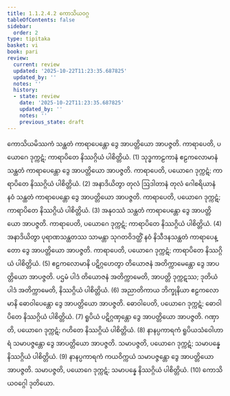 ```yaml
---
title: 1.1.2.4.2 ကောသိယဝဂ္ဂ
tableOfContents: false
sidebar:
  order: 2
type: tipitaka
basket: vi
book: pari
review:
  current: review
  updated: '2025-10-22T11:23:35.687825'
  updated_by: ''
  notes: ''
  history:
  - state: review
    date: '2025-10-22T11:23:35.687825'
    updated_by: ''
    notes: ''
    previous_state: draft
---
```



<ReviewStatus review={frontmatter.review} showDetails={true} />

<HypothesisAnnotation frontmatter={frontmatter} />

<DynamicBreadcrumb />

<Division number="163" book="pari" e="ch" v="5" p="59">

<Paragraph number="363" book="pari">
ကောသိယမိဿကံ သန္ထတံ ကာရာပေန္တော ဒွေ အာပတ္တိယော အာပဇ္ဇတိ. ကာရာပေတိ, ပယောဂေ ဒုက္ကဋံ; ကာရာပိတေ နိဿဂ္ဂိယံ ပါစိတ္တိယံ. (1)
</Paragraph>

<Paragraph number="364" book="pari">
သုဒ္ဓကာဠကာနံ ဧဠကလောမာနံ သန္ထတံ ကာရာပေန္တော ဒွေ အာပတ္တိယော အာပဇ္ဇတိ. ကာရာပေတိ, ပယောဂေ ဒုက္ကဋံ; ကာရာပိတေ နိဿဂ္ဂိယံ ပါစိတ္တိယံ. (2)
</Paragraph>

<Paragraph number="365" book="pari">
အနာဒိယိတွာ တုလံ ဩဒါတာနံ တုလံ ဂေါစရိယာနံ နဝံ သန္ထတံ ကာရာပေန္တော ဒွေ အာပတ္တိယော အာပဇ္ဇတိ. ကာရာပေတိ, ပယောဂေ ဒုက္ကဋံ; ကာရာပိတေ နိဿဂ္ဂိယံ ပါစိတ္တိယံ. (3)
</Paragraph>

<Paragraph number="366" book="pari">
အနုဝဿံ သန္ထတံ ကာရာပေန္တော ဒွေ အာပတ္တိယော အာပဇ္ဇတိ. ကာရာပေတိ, ပယောဂေ ဒုက္ကဋံ; ကာရာပိတေ နိဿဂ္ဂိယံ ပါစိတ္တိယံ. (4)
</Paragraph>

<Paragraph number="367" book="pari">
အနာဒိယိတွာ ပုရာဏသန္ထတဿ သာမန္တာ သုဂတဝိဒတ္ထိံ နဝံ နိသီဒနသန္ထတံ ကာရာပေန္တော ဒွေ အာပတ္တိယော အာပဇ္ဇတိ. ကာရာပေတိ, ပယောဂေ ဒုက္ကဋံ; ကာရာပိတေ နိဿဂ္ဂိယံ ပါစိတ္တိယံ. (5)
</Paragraph>

<Paragraph number="368" book="pari">
ဧဠကလောမာနိ ပဋိဂ္ဂဟေတွာ တိယောဇနံ အတိက္ကာမေန္တော ဒွေ အာပတ္တိယော အာပဇ္ဇတိ. ပဌမံ ပါဒံ တိယောဇနံ အတိက္ကာမေတိ, အာပတ္တိ ဒုက္ကဋဿ; ဒုတိယံ ပါဒံ အတိက္ကာမေတိ, နိဿဂ္ဂိယံ ပါစိတ္တိယံ. (6)
</Paragraph>

<Paragraph number="369" book="pari">
အညာတိကာယ ဘိက္ခုနိယာ ဧဠကလောမာနိ ဓောဝါပေန္တော ဒွေ အာပတ္တိယော အာပဇ္ဇတိ. ဓောဝါပေတိ, ပယောဂေ ဒုက္ကဋံ; ဓောဝါပိတေ နိဿဂ္ဂိယံ ပါစိတ္တိယံ. (7)
</Paragraph>

<Paragraph number="370" book="pari">
ရူပိယံ ပဋိဂ္ဂဏှန္တော ဒွေ အာပတ္တိယော အာပဇ္ဇတိ. ဂဏှာတိ, ပယောဂေ ဒုက္ကဋံ; ဂဟိတေ နိဿဂ္ဂိယံ ပါစိတ္တိယံ. (8)
</Paragraph>

<Paragraph number="371" book="pari">
နာနပ္ပကာရကံ ရူပိယသံဝေါဟာရံ သမာပဇ္ဇန္တော ဒွေ အာပတ္တိယော အာပဇ္ဇတိ. သမာပဇ္ဇတိ, ပယောဂေ ဒုက္ကဋံ; သမာပန္နေ နိဿဂ္ဂိယံ ပါစိတ္တိယံ. (9)
</Paragraph>

<Paragraph number="372" book="pari">
နာနပ္ပကာရကံ ကယဝိက္ကယံ သမာပဇ္ဇန္တော ဒွေ အာပတ္တိယော အာပဇ္ဇတိ. သမာပဇ္ဇတိ, ပယောဂေ ဒုက္ကဋံ; သမာပန္နေ နိဿဂ္ဂိယံ ပါစိတ္တိယံ. (10)

</Paragraph>
</Division>

<Paragraph number="373" type="center" book="pari">
ကောသိယဝဂ္ဂေါ ဒုတိယော.
</Paragraph>